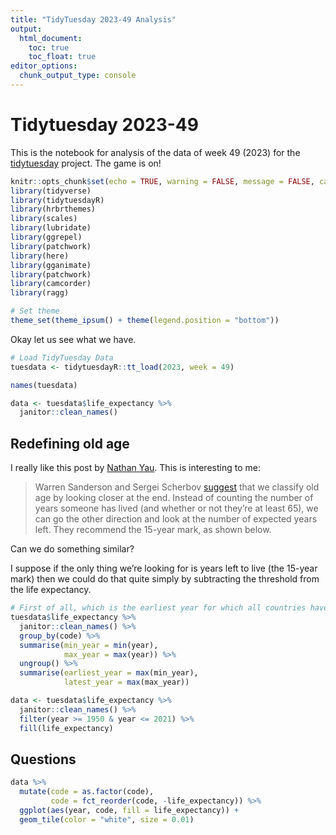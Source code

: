 ```yaml
---
title: "TidyTuesday 2023-49 Analysis"
output: 
  html_document:
    toc: true
    toc_float: true
editor_options: 
  chunk_output_type: console
---
```


# Tidytuesday 2023-49

This is the notebook for analysis of the data of week 49 (2023) for the [tidytuesday](https://tidytues.day) project. The game is on!

```r
knitr::opts_chunk$set(echo = TRUE, warning = FALSE, message = FALSE, cache = TRUE)
library(tidyverse)
library(tidytuesdayR)
library(hrbrthemes)
library(scales)
library(lubridate)
library(ggrepel)
library(patchwork)
library(here)
library(gganimate)
library(patchwork)
library(camcorder)
library(ragg)

# Set theme
theme_set(theme_ipsum() + theme(legend.position = "bottom"))


```

Okay let us see what we have.

```r
# Load TidyTuesday Data
tuesdata <- tidytuesdayR::tt_load(2023, week = 49)

names(tuesdata)

data <- tuesdata$life_expectancy %>% 
  janitor::clean_names()

```

## Redefining old age

I really like this post by [Nathan Yau](https://flowingdata.com/2020/08/26/redefining-old-age/). This is interesting to me:

> Warren Sanderson and Sergei Scherbov [suggest](http://pure.iiasa.ac.at/id/eprint/11473/) that we classify old age by looking closer at the end. Instead of counting the number of years someone has lived (and whether or not they're at least 65), we can go the other direction and look at the number of expected years left. They recommend the 15-year mark, as shown below.

Can we do something similar?

I suppose if the only thing we're looking for is years left to live (the 15-year mark) then we could do that quite simply by subtracting the threshold from the life expectancy.

```r
# First of all, which is the earliest year for which all countries have complete data. 
tuesdata$life_expectancy %>%
  janitor::clean_names() %>% 
  group_by(code) %>%
  summarise(min_year = min(year),
            max_year = max(year)) %>%
  ungroup() %>%
  summarise(earliest_year = max(min_year),
            latest_year = max(max_year))

data <- tuesdata$life_expectancy %>%
  janitor::clean_names() %>% 
  filter(year >= 1950 & year <= 2021) %>% 
  fill(life_expectancy)

```

## Questions

```r
data %>% 
  mutate(code = as.factor(code),
         code = fct_reorder(code, -life_expectancy)) %>% 
  ggplot(aes(year, code, fill = life_expectancy)) +
  geom_tile(color = "white", size = 0.01)
  

```

